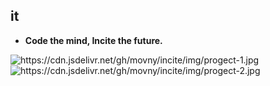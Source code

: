 ==it==
*'''Code the mind, Incite the future.'''
[[Image:https://cdn.jsdelivr.net/gh/movny/incite/img/progect-1.jpg]]
[[Image:https://cdn.jsdelivr.net/gh/movny/incite/img/progect-2.jpg]]
